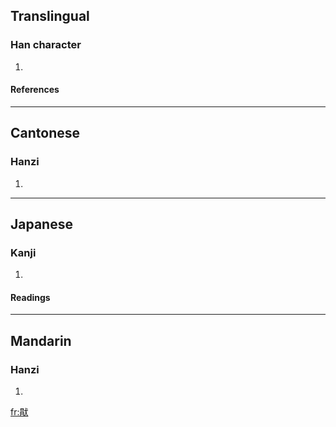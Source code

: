 ==Translingual==
===Han character===
{{Han char|rn=94|rad=犬|as=08|sn=12|four=6323<sub>4</sub>|canj=日月戈大 (ABIK)}}
# {{defn|Han|sort=犬08}}
====References====
{{Han ref|kx=0713.100|dkj=20482|dj=1125.050|hdz=21351.050|uh=7312|ud=29458|bh=DA6D|bd=55917}}

----
==Cantonese==
===Hanzi===
{{yue-hanzi|jyut=|y=yim3}}
# {{defn|Cantonese}}

----
==Japanese==
===Kanji===
{{ja-kanji|grade=|rs=犬08}}
# {{defn|Japanese}} 
====Readings====
{{ja-readings|on=[[えん]] (en), [[おう]] (ō), [[よう]] (yō)|kun=[[あきる]] (akiru)}}

----
==Mandarin==
===Hanzi===
{{cmn-hanzi|pin=[[yān]] (yan1)|wg=yen<sup>1</sup>}}
# {{defn|Mandarin}}

[[fr:猒]]